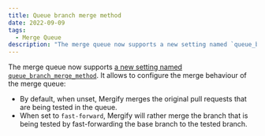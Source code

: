 ```yaml
---
title: Queue branch merge method
date: 2022-09-09
tags:
  - Merge Queue
description: "The merge queue now supports a new setting named `queue_branch_merge_method`."
---
```


The merge queue now supports [a new setting named `queue_branch_merge_method`](https://docs.mergify.com/actions/queue/#queue-rules). It allows to configure the merge behaviour of the merge queue:

- By default, when unset, Mergify merges the original pull requests that are being tested in the queue.
- When set to `fast-forward`, Mergify will rather merge the branch that is being tested by fast-forwarding the base branch to the tested branch.
